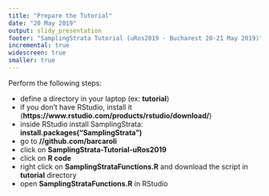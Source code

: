 ```yaml
---
title: "Prepare the Tutorial"
date: "20 May 2019"
output: slidy_presentation
footer: "SamplingStrata Tutorial (uRos2019 - Bucharest 20-21 May 2019)"
incremental: true
widescreen: true
smaller: true
---
```


Perform the following steps:

- define a directory in your laptop (ex: **tutorial**)
- if you don't have RStudio, install it (**https://www.rstudio.com/products/rstudio/download/**)
- inside RStudio install SamplingStrata: **install.packages("SamplingStrata")**
- go to **//github.com/barcaroli**
- click on **SamplingStrata-Tutorial-uRos2019**
- click on **R code**
- right click on **SamplingStrataFunctions.R** and download the script in **tutorial** directory
- open **SamplingStrataFunctions.R** in RStudio


